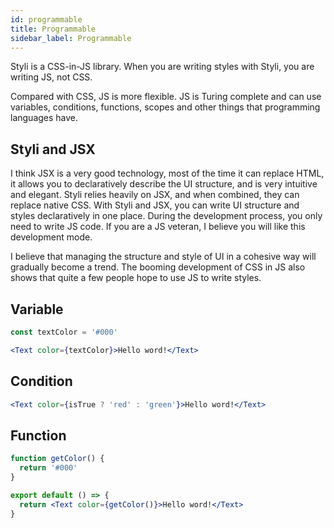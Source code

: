 ```yaml
---
id: programmable
title: Programmable
sidebar_label: Programmable
---
```


Styli is a CSS-in-JS library. When you are writing styles with Styli, you are writing JS, not CSS.

Compared with CSS, JS is more flexible. JS is Turing complete and can use variables, conditions, functions, scopes and other things that programming languages have.

## Styli and JSX

I think JSX is a very good technology, most of the time it can replace HTML, it allows you to declaratively describe the UI structure, and is very intuitive and elegant. Styli relies heavily on JSX, and when combined, they can replace native CSS. With Styli and JSX, you can write UI structure and styles declaratively in one place. During the development process, you only need to write JS code. If you are a JS veteran, I believe you will like this development mode.

I believe that managing the structure and style of UI in a cohesive way will gradually become a trend. The booming development of CSS in JS also shows that quite a few people hope to use JS to write styles.

## Variable

```jsx
const textColor = '#000'

<Text color={textColor}>Hello word!</Text>
```

## Condition

```jsx
<Text color={isTrue ? 'red' : 'green'}>Hello word!</Text>
```

## Function

```jsx
function getColor() {
  return '#000'
}

export default () => {
  return <Text color={getColor()}>Hello word!</Text>
}
```
